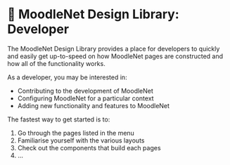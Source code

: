 
<Meta title="Getting started|Developer" />

# 🤖 MoodleNet Design Library: Developer
The MoodleNet Design Library provides a place for developers to quickly and easily get up-to-speed on how MoodleNet pages are constructed and how all of the functionality works.

As a developer, you may be interested in: 

- Contributing to the development of MoodleNet
- Configuring MoodleNet for a particular context
- Adding new functionality and features to MoodleNet

The fastest way to get started is to:

1. Go through the pages listed in the menu
1. Familiarise yourself with the various layouts
1. Check out the components that build each pages
1. ...

